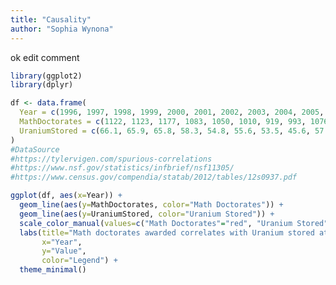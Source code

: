 ```yaml
---
title: "Causality"
author: "Sophia Wynona"
---
```


::: callout-note
ok edit comment

:::


```r

library(ggplot2)
library(dplyr)

df <- data.frame(
  Year = c(1996, 1997, 1998, 1999, 2000, 2001, 2002, 2003, 2004, 2005, 2006, 2007, 2008),
  MathDoctorates = c(1122, 1123, 1177, 1083, 1050, 1010, 919, 993, 1076, 1205, 1325, 1393, 1399),  # Replace with actual data
  UraniumStored = c(66.1, 65.9, 65.8, 58.3, 54.8, 55.6, 53.5, 45.6, 57.7, 64.7, 77.5, 81.2, 81.9)  # Replace with actual data
)
#DataSource
#https://tylervigen.com/spurious-correlations
#https://www.nsf.gov/statistics/infbrief/nsf11305/
#https://www.census.gov/compendia/statab/2012/tables/12s0937.pdf

ggplot(df, aes(x=Year)) +
  geom_line(aes(y=MathDoctorates, color="Math Doctorates")) +
  geom_line(aes(y=UraniumStored, color="Uranium Stored")) +
  scale_color_manual(values=c("Math Doctorates"="red", "Uranium Stored"="black")) +
  labs(title="Math doctorates awarded correlates with Uranium stored at US nuclear power plants",
       x="Year",
       y="Value",
       color="Legend") +
  theme_minimal()



```
